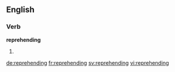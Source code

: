 ==English==

===Verb===
'''reprehending'''

# {{present participle of|reprehend}}

[[de:reprehending]]
[[fr:reprehending]]
[[sv:reprehending]]
[[vi:reprehending]]